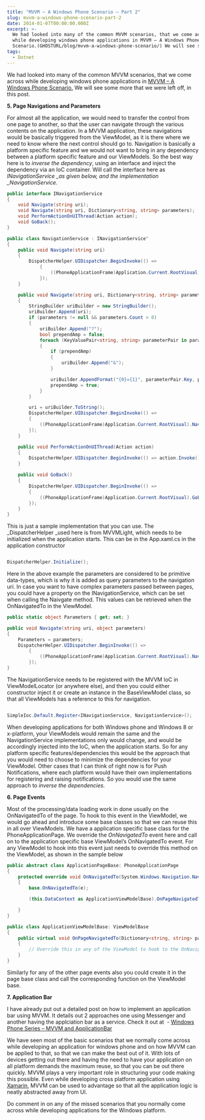 ```yaml
---
title: "MVVM – A Windows Phone Scenario – Part 2"
slug: mvvm-a-windows-phone-scenario-part-2
date: 2014-01-07T00:00:00.000Z
excerpt: >-
  We had looked into many of the common MVVM scenarios, that we come across
  while developing windows phone applications in MVVM – A Windows Phone
  Scenario.(GHOSTURL/blog/mvvm-a-windows-phone-scenario/) We will see some...
tags:
  - Dotnet
---
```

We had looked into many of the common MVVM scenarios, that we come across while developing windows phone applications in [MVVM – A Windows Phone Scenario.](/blog/mvvm-a-windows-phone-scenario/) We will see some more that we were left off, in this post.

**5\. Page Navigations and Parameters**

For almost all the application, we would need to transfer the control from one page to another, so that the user can navigate through the various contents on the application. In a MVVM application, these navigations would be basically triggered from the ViewModel, as it is there where we need to know where the next control should go to. Navigation is basically a platform specific feature and we would not want to bring in any dependency between a platform specific feature and our ViewModels. So the best way here is to _inverse the dependency_, using an interface and inject the dependency via an IoC container. Will call the interface here as _INavigationService \_as given below, and the implementation \_NavigationService_.

```csharp
public interface INavigationService
{
	void Navigate(string uri);
	void Navigate(string uri, Dictionary<string, string> parameters);
	void PerformActionOnUIThread(Action action);
	void GoBack();
}

public class NavigationService : INavigationService"
{
	public void Navigate(string uri)
	{
		DispatcherHelper.UIDispatcher.BeginInvoke(() =>
			{
				((PhoneApplicationFrame)Application.Current.RootVisual).Navigate(new Uri(uri, UriKind.Relative));
			});
	}

	public void Navigate(string uri, Dictionary<string, string> parameters)
	{
		StringBuilder uriBuilder = new StringBuilder();
		uriBuilder.Append(uri);
		if (parameters != null && parameters.Count > 0)
		{
			uriBuilder.Append("?");
			bool prependAmp = false;
			foreach (KeyValuePair<string, string> parameterPair in parameters)
			{
				if (prependAmp)
				{
					uriBuilder.Append("&");
				}

				uriBuilder.AppendFormat("{0}={1}", parameterPair.Key, parameterPair.Value);
				prependAmp = true;
			}
		}

		uri = uriBuilder.ToString();
		DispatcherHelper.UIDispatcher.BeginInvoke(() =>
		{
			((PhoneApplicationFrame)Application.Current.RootVisual).Navigate(new Uri(uri, UriKind.Relative));
		});
	}

	public void PerformActionOnUIThread(Action action)
	{
		DispatcherHelper.UIDispatcher.BeginInvoke(() => action.Invoke());
	}

	public void GoBack()
	{
		DispatcherHelper.UIDispatcher.BeginInvoke(() =>
		{
			((PhoneApplicationFrame)Application.Current.RootVisual).GoBack();
		});
	}
}

```

This is just a sample implementation that you can use. The \_DispatcherHelper \_used here is from MVVMLight, which needs to be initialized when the application starts. This can be in the App.xaml.cs in the application constructor

```csharp

DispatcherHelper.Initialize();

```

Here in the above example the parameters are considered to be primitive data-types, which is why it is added as query parameters to the navigation uri. In case you want to have complex parameters passed between pages, you could have a property on the INavigationService, which can be set when calling the Naivgate method. This values can be retrieved when the OnNavigatedTo in the ViewModel.

```csharp
public static object Parameters { get; set; }

public void Navigate(string uri, object parameters)
{
    Parameters = parameters;
    DispatcherHelper.UIDispatcher.BeginInvoke(() =>
        {
            ((PhoneApplicationFrame)Application.Current.RootVisual).Navigate(new Uri(uri, UriKind.Relative));
        });
}

```

The NavigationService needs to be registered with the MVVM IoC in ViewModelLocator (or anywhere else), and then you could either constructor inject it or create an instance in the BaseViewModel class, so that all ViewModels has a reference to this for navigation.

```csharp

SimpleIoc.Default.Register<INavigationService, NavigationService>();

```

When developing applications for both Windows phone and Windows 8 or x-platform, your ViewModels would remain the same and the NavigationService implementations only would change, and would be accordingly injected into the IoC, when the application starts. So for any platform specific features/dependencies this would be the approach that you would need to choose to minimize the dependencies for your ViewModel. Other cases that I can think of right now is for Push Notifications, where each platform would have their own implementations for registering and raising notifications. So you would use the same approach to _inverse the dependencies._

**6\. Page Events**

Most of the processing/data loading work in done usually on the OnNavigatedTo of the page. To hook to this event in the ViewModel, we would go ahead and introduce some base classes so that we can reuse this in all over ViewModels. We have a application specific base class for the PhoneApplicationPage. We override the _OnNavigatedTo_ event here and call on to the application specific base ViewModel’s OnNavigatedTo event. For any ViewModel to hook into this event just needs to override this method on the ViewModel, as shown in the sample below

```csharp
public abstract class ApplicationPageBase: PhoneApplicationPage
{
    protected override void OnNavigatedTo(System.Windows.Navigation.NavigationEventArgs e)
    {
        base.OnNavigatedTo(e);

        (this.DataContext as ApplicationViewModelBase).OnPageNavigatedTo(this.NavigationContext.QueryString);

    }
}

public class ApplicationViewModelBase: ViewModelBase
{
    public virtual void OnPageNavigatedTo(Dictionary<string, string> parameters)
    {
        // Override this in any of the ViewModel to hook to the OnNavigatedTo event on the page
    }
}

```

Similarly for any of the other page events also you could create it in the page base class and call the corresponding function on the ViewModel base.

**7\. Application Bar**

I have already put out a detailed post on how to implement an application bar using MVVM. It details out 2 approaches one using Messenger and another having the applciation bar as a service. Check it out at  - [Windows Phone Series – MVVM and ApplicationBar](/blog/windows-phone-series-mvvm-and-applicationbar/)

We have seen most of the basic scenarios that we normally come across while developing an application for windows phone and on how MVVM can be applied to that, so that we can make the best out of it. With lots of devices getting out there and having the need to have your application on all platform demands the maximum reuse, so that you can be out there quickly. MVVM plays a very important role in structuring your code making this possible. Even while developing cross platform application using [Xamarin](http://xamarin.com/), MVVM can be used to advantage so that all the application logic is neatly abstracted away from UI.

Do comment in on any of the missed scenarios that you normally come across while developing applications for the Windows platform.
